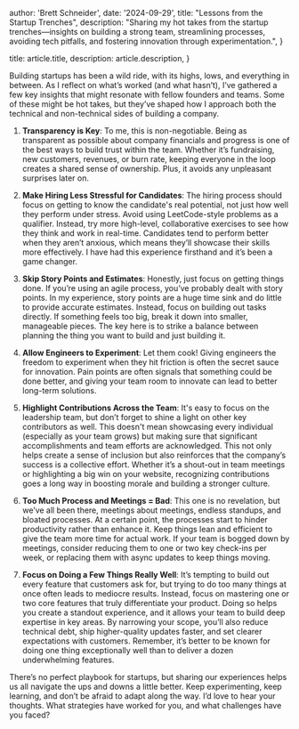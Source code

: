 
  author: 'Brett Schneider',
  date: '2024-09-29',
  title: "Lessons from the Startup Trenches",
  description:
    "Sharing my hot takes from the startup trenches—insights on building a strong team, streamlining processes, avoiding tech pitfalls, and fostering innovation through experimentation.",
}

  title: article.title,
  description: article.description,
}


Building startups has been a wild ride, with its highs, lows, and everything in between. As I reflect on what’s worked (and what hasn’t), I’ve gathered a few key insights that might resonate with fellow founders and teams. Some of these might be hot takes, but they’ve shaped how I approach both the technical and non-technical sides of building a company.

1. **Transparency is Key**: To me, this is non-negotiable. Being as transparent as possible about company financials and progress is one of the best ways to build trust within the team. Whether it’s fundraising, new customers, revenues, or burn rate, keeping everyone in the loop creates a shared sense of ownership. Plus, it avoids any unpleasant surprises later on.

2. **Make Hiring Less Stressful for Candidates**: The hiring process should focus on getting to know the candidate's real potential, not just how well they perform under stress. Avoid using LeetCode-style problems as a qualifier. Instead, try more high-level, collaborative exercises to see how they think and work in real-time. Candidates tend to perform better when they aren’t anxious, which means they’ll showcase their skills more effectively. I have had this experience firsthand and it’s been a game changer.

3. **Skip Story Points and Estimates**: Honestly, just focus on getting things done. If you’re using an agile process, you’ve probably dealt with story points. In my experience, story points are a huge time sink and do little to provide accurate estimates. Instead, focus on building out tasks directly. If something feels too big, break it down into smaller, manageable pieces. The key here is to strike a balance between planning the thing you want to build and just building it.

4. **Allow Engineers to Experiment**: Let them cook! Giving engineers the freedom to experiment when they hit friction is often the secret sauce for innovation. Pain points are often signals that something could be done better, and giving your team room to innovate can lead to better long-term solutions.

5. **Highlight Contributions Across the Team**:  It's easy to focus on the leadership team, but don’t forget to shine a light on other key contributors as well. This doesn't mean showcasing every individual (especially as your team grows) but making sure that significant accomplishments and team efforts are acknowledged. This not only helps create a sense of inclusion but also reinforces that the company’s success is a collective effort. Whether it’s a shout-out in team meetings or highlighting a big win on your website, recognizing contributions goes a long way in boosting morale and building a stronger culture.

6. **Too Much Process and Meetings = Bad**: This one is no revelation, but we’ve all been there, meetings about meetings, endless standups, and bloated processes. At a certain point, the processes start to hinder productivity rather than enhance it. Keep things lean and efficient to give the team more time for actual work. If your team is bogged down by meetings, consider reducing them to one or two key check-ins per week, or replacing them with async updates to keep things moving.

7. **Focus on Doing a Few Things Really Well**: It’s tempting to build out every feature that customers ask for, but trying to do too many things at once often leads to mediocre results. Instead, focus on mastering one or two core features that truly differentiate your product. Doing so helps you create a standout experience, and it allows your team to build deep expertise in key areas. By narrowing your scope, you’ll also reduce technical debt, ship higher-quality updates faster, and set clearer expectations with customers. Remember, it’s better to be known for doing one thing exceptionally well than to deliver a dozen underwhelming features.

There’s no perfect playbook for startups, but sharing our experiences helps us all navigate the ups and downs a little better. Keep experimenting, keep learning, and don’t be afraid to adapt along the way. I’d love to hear your thoughts. What strategies have worked for you, and what challenges have you faced?